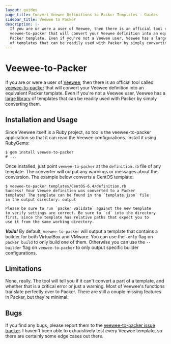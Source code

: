 ```yaml
---
layout: guides
page_title: Convert Veewee Definitions to Packer Templates - Guides
sidebar_title: Veewee to Packer
description: |-
  If you are or were a user of Veewee, then there is an official tool called
  veewee-to-packer that will convert your Veewee definition into an equivalent
  Packer template. Even if you're not a Veewee user, Veewee has a large library
  of templates that can be readily used with Packer by simply converting them.
---
```


# Veewee-to-Packer

If you are or were a user of [Veewee](https://github.com/jedi4ever/veewee), then
there is an official tool called
[veewee-to-packer](https://github.com/mitchellh/veewee-to-packer) that will
convert your Veewee definition into an equivalent Packer template. Even if
you're not a Veewee user, Veewee has a [large
library](https://github.com/jedi4ever/veewee/tree/master/templates) of templates
that can be readily used with Packer by simply converting them.

## Installation and Usage

Since Veewee itself is a Ruby project, so too is the veewee-to-packer
application so that it can read the Veewee configurations. Install it using
RubyGems:

```text
$ gem install veewee-to-packer
# ...
```

Once installed, just point `veewee-to-packer` at the `definition.rb` file of any
template. The converter will output any warnings or messages about the conversion.
The example below converts a CentOS template:

```text
$ veewee-to-packer templates/CentOS-6.4/definition.rb
Success! Your Veewee definition was converted to a Packer
template! The template can be found in the `template.json` file
in the output directory: output

Please be sure to run `packer validate` against the new template
to verify settings are correct. Be sure to `cd` into the directory
first, since the template has relative paths that expect you to
use it from the same working directory.
```

**_Voila!_** By default, `veewee-to-packer` will output a template that contains
a builder for both VirtualBox and VMware. You can use the `-only` flag on
`packer build` to only build one of them. Otherwise you can use the `--builder`
flag on `veewee-to-packer` to only output specific builder configurations.

## Limitations

None, really. The tool will tell you if it can't convert a part of a template,
and whether that is a critical error or just a warning. Most of Veewee's
functions translate perfectly over to Packer. There are still a couple missing
features in Packer, but they're minimal.

## Bugs

If you find any bugs, please report them to the [veewee-to-packer issue
tracker](https://github.com/mitchellh/veewee-to-packer). I haven't been able to
exhaustively test every Veewee template, so there are certainly some edge cases
out there.
